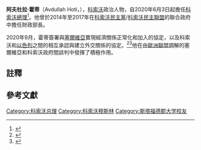 {{Infobox officeholder
|name          = 阿夫杜拉·霍蒂
|image         = Avdullah Hoti.jpg
|office        = 第五任 [[科索沃總理|科索沃總理]]
|term_start    = 2020年6月3日
|term_end      = 2021年3月22日
|president     = [[哈希姆·薩奇|哈希姆·薩奇]]<br>[[韋約莎·奧斯曼尼|韋約莎·奧斯曼尼]] (代理)
|predecessor   = [[阿爾賓·庫爾蒂|阿爾賓·庫爾蒂]]
|successor     = 阿爾賓·庫爾蒂
|birth_date    = {{birth date and age|1976|2|4}}
|birth_place   = [[南斯拉夫|南斯拉夫]]奧拉霍瓦茨拉特科奇 現[[科索沃|科索沃]]
|death_date    = 
|death_place   = 
|party         = [[科索沃民主聯盟|科索沃民主聯盟]]
|spouse        = 塞爾維特·烏卡伊·霍蒂
|children      = 2
|alma_mater    = [[普里什蒂納大學|普里什蒂納大學]]<br>[[斯塔福德郡大學|斯塔福德郡大學]]
|signature     = Avdullah Hoti (nënshkrim).svg
}}
'''阿夫杜拉·霍蒂'''（Avdullah Hoti，{{bd|1976年|2月4日}}），[[科索沃|科索沃]]政治人物，自2020年6月3日起擔任[[科索沃總理|科索沃總理]]{{ref label|status|a|}}<ref>{{Cite news|url=https://www.gazetaexpress.com/avdullah-hoti-kryeminister-i-ri-61-deputete-japin-voten-pro/|title=Avdullah Hoti Kryeministër i ri, 61 deputetë japin votën pro|language=sq|work=[[Gazeta_Express|Gazeta Express]]|date=2020-05-28|access-date=2020-06-03}}</ref>。他曾於2014年至2017年在[[科索沃民主黨|科索沃民主黨]]/[[科索沃民主聯盟|科索沃民主聯盟]]的聯合政府中擔任財政部長。

2020年9月，霍蒂簽署與[[塞爾維亞|塞爾維亞]]實現經濟關係正常化和加入{{le|迷你申根區|Mini-Schengen area}}的協定，以及科索沃和[[以色列|以色列]]之間的相互承認與建立外交關係的協定。<ref>{{cite news|url= https://europeanwesternbalkans.com/2020/09/04/documents-signed-at-the-white-house-cover-wider-scope-than-expected/|title= Documents signed at the White House cover wider scope than expected|date=2020-09-04|work=[[European_Western_Balkans|European Western Balkans]]|accessdate=2020-09-05}}</ref><ref>{{cite news|url=https://www.washingtonpost.com/politics/trump-kosovo-serbia-agreement/2020/09/04/b1283f8c-eec0-11ea-99a1-71343d03bc29_story.html|title=Serbia and Kosovo sign breakthrough economic accord that is short of normal relations|last1=Gearan|first1=Anne |date=2020-09-04|work=The Washington Post|accessdate=2020-09-04}}</ref>他在由[[歐洲聯盟|歐洲聯盟]]調解的塞爾維亞和科索沃政府間談判中發揮了積極作用。
{{clear}}

== 註釋 ==
{{note|status}}{{Kosovo-note}}

== 參考文獻 ==
{{reflist}}

{{authority control}}

{{DEFAULTSORT:Hoti, Avdullah}}
[[Category:科索沃总理|Category:科索沃总理]]
[[Category:科索沃穆斯林|Category:科索沃穆斯林]]
[[Category:斯塔福德郡大学校友|Category:斯塔福德郡大学校友]]